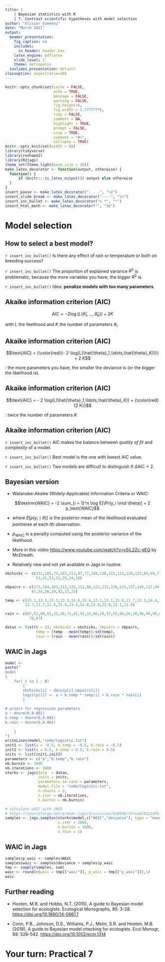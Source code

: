 ```yaml
---
title: |
    | Bayesian statistics with R
    | 7. Contrast scientific hypotheses with model selection
author: "Olivier Gimenez"
date: "March 2021"
output:
  beamer_presentation:
    fig_caption: no
    includes:
      in_header: header.tex
    latex_engine: pdflatex
    slide_level: 2
    theme: metropolis
  ioslides_presentation: default
classoption: aspectratio=169
---
```


```r
knitr::opts_chunk$set(cache = FALSE, 
                      echo = TRUE, 
                      message = FALSE, 
                      warning = FALSE,
                      fig.height=6, 
                      fig.width = 1.777777*6,
                      tidy = FALSE, 
                      comment = NA, 
                      highlight = TRUE, 
                      prompt = FALSE, 
                      crop = TRUE,
                      comment = "#>",
                      collapse = TRUE)
knitr::opts_knit$set(width = 60)
library(tidyverse)
library(reshape2)
library(R2jags)
theme_set(theme_light(base_size = 16))
make_latex_decorator <- function(output, otherwise) {
  function() {
      if (knitr:::is_latex_output()) output else otherwise
  }
}
insert_pause <- make_latex_decorator(". . .", "\n")
insert_slide_break <- make_latex_decorator("----", "\n")
insert_inc_bullet <- make_latex_decorator("> *", "*")
insert_html_math <- make_latex_decorator("", "$$")
```


# Model selection

## How to select a best model?

`r insert_inc_bullet()` Is there any effect of rain or temperature or both on breeding success?

`r insert_inc_bullet()` The proportion of explained variance $R^2$ is problematic, because the more variables you have, the bigger $R^2$ is.

`r insert_inc_bullet()` Idea: **penalize models with too many parameters**.

## Akaike information criterion (AIC)

$$AIC = - 2 \log(L(\hat{\theta}_1,\ldots,\hat{\theta}_K)) + 2 K$$

with $L$ the likelihood and $K$ the number of parameters $\theta_i$.

## Akaike information criterion (AIC)

$$\text{AIC} = {\color{red}{- 2 \log(L(\hat{\theta}_1,\ldots,\hat{\theta}_K))}} + 2 K$$

\textcolor{red}{A measure of goodness-of-fit of the model to the data}: the more parameters you have, the smaller the deviance is (or the bigger the likelihood is).

## Akaike information criterion (AIC)

$$\text{AIC} = - 2 \log(L(\hat{\theta}_1,\ldots,\hat{\theta}_K)) + {\color{red}{2 K}}$$

\textcolor{red}{A penalty}: twice the number of parameters $K$

## Akaike information criterion (AIC)

`r insert_inc_bullet()` AIC makes the balance between *quality of fit* and *complexity* of a model.

`r insert_inc_bullet()` Best model is the one with lowest AIC value.

`r insert_inc_bullet()` Two models are difficult to distinguish if $\Delta \text{AIC} < 2$.

## Bayesian version

* Watanabe-Akaike (Widely-Applicable) Information Criteria or WAIC:

$$\textrm{WAIC} = -2 \sum_{i = 1}^n \log E[\Pr(y_i \mid \theta)] + 
                  2 p_\text{WAIC}$$

* where $E[p(y_i \mid \theta)]$ is the posterior mean of the likelihood evaluated pointwise at each $i$th observation.

* $p_\text{WAIC}$ is a penalty computed using the posterior variance of the likelihood. 

* More in this video <https://www.youtube.com/watch?v=vSjL2Zc-gEQ> by McElreath.

* Relatively new and not yet available in Jags in routine.

```r
nbchicks <- c(151,105,73,107,113,87,77,108,118,122,112,120,122,89,69,71,
              53,41,53,31,35,14,18)

nbpairs <- c(173,164,103,113,122,112,98,121,132,136,133,137,145,117,90,80,
            67,54,58,39,42,23,23)

temp <- c(15.1,13.3,15.3,13.3,14.6,15.6,13.1,13.1,15.0,11.7,15.3,14.4,14.4,
         12.7,11.7,11.9,15.9,13.4,14.0,13.9,12.9,15.1,13.0)

rain <- c(67,52,88,61,32,36,72,43,92,32,86,28,57,55,66,26,28,96,48,90,86,
           78,87)

datax <- list(N = 23, nbchicks = nbchicks, nbpairs = nbpairs, 
              temp = (temp - mean(temp))/sd(temp), 
              rain = (rain - mean(rain))/sd(rain))

```


## WAIC in Jags

```r
model <- 
paste("
model
{
	for( i in 1 : N) 
		{
		nbchicks[i] ~ dbin(p[i],nbpairs[i])
		logit(p[i]) <- a + b.temp * temp[i] + b.rain * rain[i]
		}
			
# priors for regression parameters
a ~ dnorm(0,0.001)
b.temp ~ dnorm(0,0.001)
b.rain ~ dnorm(0,0.001)
			
	}
")
writeLines(model,"code/logistic.txt")
init1 <- list(a = -0.5, b.temp = -0.5, b.rain = -0.5)
init2 <- list(a = 0.5, b.temp = 0.5, b.rain = 0.5)
inits <- list(init1,init2)
parameters <- c("a","b.temp","b.rain")
nb.burnin <- 1000
nb.iterations <- 2000
storks <- jags(data  = datax,
               inits = inits,
               parameters.to.save = parameters,
               model.file = "code/logistic.txt",
               n.chains = 2,
               n.iter = nb.iterations,
               n.burnin = nb.burnin)
```

```r
# calculate wAIC with JAGS
# https://sourceforge.net/p/mcmc-jags/discussion/610036/thread/8211df61/#ea5c
samples <- jags.samples(storks$model,c("WAIC","deviance"), type = "mean", 
						n.iter = 2000,
						n.burnin = 1000,
						n.thin = 1)
```

## WAIC in Jags

```r
samples$p_waic <- samples$WAIC
samples$waic <- samples$deviance + samples$p_waic
tmp <- sapply(samples, sum)
waic <- round(c(waic = tmp[["waic"]], p_waic = tmp[["p_waic"]]),1)
waic
```

## Further reading

+ Hooten, M.B. and Hobbs, N.T. (2015), A guide to Bayesian model selection for ecologists. Ecological Monographs, 85: 3-28. <https://doi.org/10.1890/14-0661.1>

+ Conn, P.B., Johnson, D.S., Williams, P.J., Melin, S.R. and Hooten, M.B. (2018), A guide to Bayesian model checking for ecologists. Ecol Monogr, 88: 526-542. <https://doi.org/10.1002/ecm.1314>

# Your turn: Practical 7

